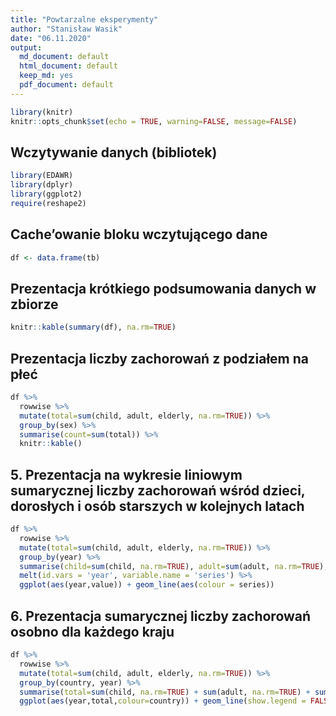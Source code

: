 ```yaml
---
title: "Powtarzalne eksperymenty"
author: "Stanisław Wasik"
date: "06.11.2020"
output:
  md_document: default
  html_document: default
  keep_md: yes
  pdf_document: default
---
```


```r
library(knitr)
knitr::opts_chunk$set(echo = TRUE, warning=FALSE, message=FALSE)
```

## Wczytywanie danych (bibliotek)
```r
library(EDAWR)
library(dplyr)
library(ggplot2)
require(reshape2)
```

## Cache'owanie bloku wczytującego dane
```r
df <- data.frame(tb)
```

## Prezentacja krótkiego podsumowania danych w zbiorze
```r
knitr::kable(summary(df), na.rm=TRUE)
```

## Prezentacja liczby zachorowań z podziałem na płeć
```r
df %>% 
  rowwise %>% 
  mutate(total=sum(child, adult, elderly, na.rm=TRUE)) %>% 
  group_by(sex) %>% 
  summarise(count=sum(total)) %>% 
  knitr::kable()
```

## 5. Prezentacja na wykresie liniowym sumarycznej liczby zachorowań wśród dzieci, dorosłych i osób starszych w kolejnych latach
```r
df %>% 
  rowwise %>% 
  mutate(total=sum(child, adult, elderly, na.rm=TRUE)) %>%
  group_by(year) %>%
  summarise(child=sum(child, na.rm=TRUE), adult=sum(adult, na.rm=TRUE), elderly=sum(elderly, na.rm=TRUE)) %>%
  melt(id.vars = 'year', variable.name = 'series') %>%
  ggplot(aes(year,value)) + geom_line(aes(colour = series))
```

## 6. Prezentacja sumarycznej liczby zachorowań osobno dla każdego kraju
```r
df %>% 
  rowwise %>% 
  mutate(total=sum(child, adult, elderly, na.rm=TRUE)) %>%
  group_by(country, year) %>% 
  summarise(total=sum(child, na.rm=TRUE) + sum(adult, na.rm=TRUE) + sum(elderly, na.rm=TRUE)) %>%
  ggplot(aes(year,total,colour=country)) + geom_line(show.legend = FALSE)

```
